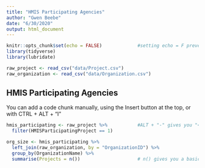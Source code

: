 ```yaml
---
title: "HMIS Participating Agencies"
author: "Gwen Beebe"
date: "6/30/2020"
output: html_document
---
```


```r

knitr::opts_chunk$set(echo = FALSE)             #setting echo = F prevents code blocks from being included
library(tidyverse)
library(lubridate)

raw_project <- read_csv("data/Project.csv")
raw_organization <- read_csv("data/Organization.csv")

```

## HMIS Participating Agencies

You can add a code chunk manually, using the Insert button at the top, or with CTRL + ALT + "I"

```r

hmis_participating <- raw_project %>%           #ALT + "-" gives you "<-" 
  filter(HMISParticipatingProject == 1)

```

```r

org_size <- hmis_participating %>%
  left_join(raw_organization, by = "OrganizationID") %>%
  group_by(OrganizationName) %>%
  summarise(Projects = n())                     # n() gives you a basic count

```

